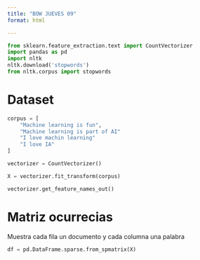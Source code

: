 ```yaml
---
title: "BOW JUEVES 09"
format: html

---
```


```python
from sklearn.feature_extraction.text import CountVectorizer
import pandas as pd
import nltk
nltk.download('stopwords')
from nltk.corpus import stopwords
```

# Dataset
```python
corpus = [
    "Machine learning is fun",
    "Machine learning is part of AI"
    "I love machin learning"
    "I love IA"
]
```

```python
vectorizer = CountVectorizer()
```

```python
X = vectorizer.fit_transform(corpus)
```

```python
vectorizer.get_feature_names_out()
```

# Matriz ocurrecias
Muestra cada fila un documento y cada columna una palabra

```python
df = pd.DataFrame.sparse.from_spmatrix(X)
```


